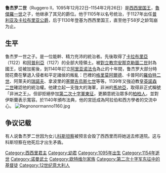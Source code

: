 {{unreferenced|time=2014-08-12T01:25:55+00:00}}
{{infobox royalty
| name         = 鲁杰罗二世
| succession   = [[西西里君主列表|西西里国王]]
| image        = Martorana RogerII2008.jpg
| caption      = 
| reign        = 1130年9月27日–1154年2月26日
| coronation   = 1130年12月25日
| predecessor  = {{link-en|西莫尼 (西西里)|Simon of Sicily|西莫尼}}
| successor    = [[古列爾莫一世_(西西里)|古列爾莫一世]]
| house        = [[欧特维尔家族|欧特维尔]]
| father       = 西西里伯爵[[魯傑羅一世_(西西里)|魯傑羅一世]]
| mother       = [[瓦斯托的阿德莱德|瓦斯托的阿德莱德]]
| spouse       = [[卡斯蒂利亚的埃尔韦拉_(西西里王后)|卡斯蒂利亚的埃尔韦拉]]<br />[[勃艮第的西比拉|勃艮第的西比拉]]<br />[[勒泰勒的比阿特丽丝|勒泰勒的比阿特丽丝]]
| birth_date   = {{birth date|1095|12|22|df=yes}}
| birth_place  = [[普利亞伯國|普利亞伯國]][[米莱托|米莱托]]
| death_date   = {{death date and age|1154|2|26|1095|12|22|df=yes}}
| death_place  = [[西西里|西西里]][[巴勒莫|巴勒莫]]
| burial_place = [[西西里|西西里]][[巴勒莫主教座堂|巴勒莫主教座堂]]
}}

'''鲁杰罗二世'''（Ruggero II，1095年12月22日–1154年2月26日）是[[西西里君主列表|西西里国王]]，[[魯傑羅一世_(西西里)|魯傑羅一世]]之子，他继承了其兄{{link-en|西莫尼 (西西里)|Simon of Sicily|西莫尼}}的爵位。他于1105年以{{Tsl|en|List of monarchs of Sicily|西西里伯爵}}名号统治，于1127年出任[[普利亚大公国|普利亚及卡拉布里亚公爵]]，后于1130年登基为西西里国王，直至他于58岁之龄驾崩为止。

== 生平 ==
鲁杰罗一世之子。是一位能幹、精力充沛的統治者。先後取得了[[卡拉布里亞|卡拉布里亞]]（1122）和[[阿普利亞|阿普利亞]]（1127）的全部大陸領土。被[[對立教宗安那克勒圖二世|對立教宗安那克勒圖二世]]封為國王，從被加冕後，到1140年訂立[[阿里亚诺法令|阿里亚诺法令]]為止的十年間，鲁杰罗大部分時間花費在擊退入侵者和平定諸侯的叛亂：巴裡的[[格里莫阿爾德|格里莫阿爾德]]、卡普阿的[[羅伯特二世|羅伯特二世]]、阿萊夫的[[瑞諾夫|瑞諾夫]]、拿波里的[[塞爾吉烏斯七世|塞爾吉烏斯七世]]等等。1139年又強迫教皇[[英諾森二世|英諾森二世]]確認他的統治權。他建立起一支強大的海軍，非洲的[[馬地亞|馬地亞]]，取得非正式稱號「非洲之王」。但卻拒絕參加[[第二次十字軍東征|第二次十字軍東征]]，更願意統治眾多的[[柏柏人|柏柏人]]，並對伊斯蘭表示寬容。於1140年頒布法典，他的宮廷成為阿拉伯和西方學者的交流中心。
[[File:Regnonormanno1160.jpg|thumb]]

== 争议记载 ==
有人说鲁杰罗二世因为女儿[[科斯坦察_(西西里)|科斯坦察]]被预言会毁了西西里而将她送去修道院。这与科斯坦察在他死后才出生矛盾。

{{S-start}}
{{S-hou|[[歐特維爾家族|歐特維爾王朝]]|1095年|12月22日|1154年|2月26日}}
{{s-reg}}
{{s-bef| before = {{link-en|西莫尼 (西西里)|Simon of Sicily|西莫尼}}}}
{{s-ttl| title  = [[西西里君主列表|西西里伯爵]]
       | years  = 1105年–1130年}}
{{s-none|封号停止，升格為[[西西里王国|王国]]}}
{{s-bef| before = {{link-en|古列爾莫二世 (普利亞公爵)|William II, Duke of Apulia|古列爾莫二世}}}}
{{s-ttl| title  = [[普利亚大公国|普利亚公爵]]
       | years  = 1127年–1130年 }}
{{s-none|封号停止，并入[[西西里王国|西西里王国]] }}
{{s-new}}
{{s-ttl| title  = [[西西里君主列表|西西里國王]]
       | years  =1130年–1154年}}
{{s-aft| after= [[古列尔莫一世_(西西里)|古列尔莫一世]] }}
{{s-bef|before={{link-en|博希蒙德二世 (安提俄克)|Bohemond II of Antioch|博希蒙德二世}}}}
{{s-ttl|title={{link-en|塔蘭托親王|Principality of Taranto}}|years  = 1128年–1132年}}
{{s-aft|after={{link-en|坦克雷迪 (巴里亲王)|Tancred, Prince of Bari|坦克雷迪}}}}
{{S-end}}


{{Authority control}}
[[Category:西西里君主|Category:西西里君主]]
[[Category:幼君|Category:幼君]]
[[Category:1095年出生|Category:1095年出生]]
[[Category:1154年逝世|Category:1154年逝世]]
[[Category:诺曼武士|Category:诺曼武士]]
[[Category:欧特维尔家族|Category:欧特维尔家族]]
[[Category:第二次十字军东征中的基督徒|Category:第二次十字军东征中的基督徒]]
[[Category:12世纪意大利人|Category:12世纪意大利人]]